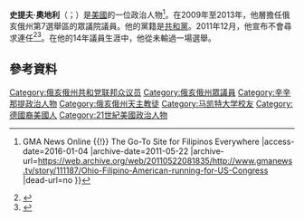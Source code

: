 '''史提夫·奧地利'''（{{lang-en|Steve Austria}}；{{bd|1958年|10月12日}}）是[[美國|美國]]的一位政治人物<ref>{{Cite web |url=http://www.gmanews.tv/story/111187/Ohio-Filipino-American-running-for-US-Congress |title=Ohio Filipino American running for US Congress {{!}} GMA News Online {{!}} The Go-To Site for Filipinos Everywhere<!-- Bot generated title --> |access-date=2016-01-04 |archive-date=2011-05-22 |archive-url=https://web.archive.org/web/20110522081835/http://www.gmanews.tv/story/111187/Ohio-Filipino-American-running-for-US-Congress |dead-url=no }}</ref>。在2009年至2013年，他層擔任俄亥俄州第7選舉區的眾議院議員。他的黨籍是[[共和黨_(美國)|共和黨]]。2011年12月，他宣布不會尋求連任<ref name="politico.com">{{Cite web |url=http://www.politico.com/blogs/david-catanese/2011/12/austria-to-retire-109149.html |title=Steve Austria to retire – POLITICO.com<!-- Bot generated title --> |access-date=2016-01-04 |archive-date=2012-10-07 |archive-url=https://web.archive.org/web/20121007031015/http://www.politico.com/blogs/david-catanese/2011/12/austria-to-retire-109149.html |dead-url=no }}</ref><ref>{{cite news |title=Ohio Republican Rep. Steve Austria retiring |author=Rachel Weiner |url=http://www.washingtonpost.com/blogs/the-fix/post/ohio-republican-rep-steve-austria-retiring/2011/12/30/gIQAECkwQP_blog.html |newspaper=Washington Post |date=December 30, 2011 |accessdate=October 22, 2012 |archive-date=2019-10-18 |archive-url=https://web.archive.org/web/20191018093101/https://www.washingtonpost.com/blogs/the-fix/post/ohio-republican-rep-steve-austria-retiring/2011/12/30/gIQAECkwQP_blog.html |dead-url=no }}</ref>。在他的14年議員生涯中，他從未輸過一場選舉。
== 參考資料 ==
{{reflist}}
{{US-poli-bio-stub}}
{{normdaten}}
{{DEFAULTSORT:austria}}
[[Category:俄亥俄州共和党联邦众议员|Category:俄亥俄州共和党联邦众议员]]
[[Category:俄亥俄州眾議員|Category:俄亥俄州眾議員]]
[[Category:辛辛那提政治人物|Category:辛辛那提政治人物]]
[[Category:俄亥俄州天主教徒|Category:俄亥俄州天主教徒]]
[[Category:马凯特大学校友|Category:马凯特大学校友]]
[[Category:德國裔美國人|Category:德國裔美國人]]
[[Category:21世紀美國政治人物|Category:21世紀美國政治人物]]